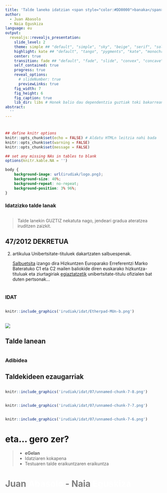 ```yaml
---
title: 'Talde laneko idatzian <span style="color:#DD0000">banaka</span>ko ekarpenei begira'
author: 
  - Juan Abasolo
  - Naia Eguskiza
language: eu
output:
  revealjs::revealjs_presentation:
    slide_level: 2
    theme: simple ## "default", "simple", "sky", "beige", "serif", "solarized", "blood", "moon", "night", "black", "league" or "white"
    highlight: kate ## "default", "tango", "pygments", "kate", "monochrome", "espresso", "zenburn", and "haddock"
    center: true
    transition: fade ## "default", "fade", "slide", "convex", "concave", "zoom" or "none"
    self_contained: true
    progress: true
    reveal_options:
      # slideNumber: true
      previewLinks: true
    fig_width: 7
    fig_height: 6
    fig_caption: true
    lib_dir: libs # Honek balio dau dependentzia guztiak toki bakarrean batzeko (orri asko erabiltzekotan)
abstract:
  ''
---
```


#

```r
## define knitr options
knitr::opts_chunk$set(echo = FALSE) # Aldatu HTMLn leitzia nahi bada
knitr::opts_chunk$set(warning = FALSE)
knitr::opts_chunk$set(message = FALSE)

## set any missing NAs in tables to blank
options(knitr.kable.NA = '')

```

```css
body {
    background-image: url(irudiak/logo.png);
    background-size: 40%;
    background-repeat: no-repeat;
    background-position: 3% 96%;
}
```

### Idatzizko talde lanak

## 

> Talde lanekin GUZTIZ nekatuta nago, jendeari gradua ateratzea iruditzen zaizkit.
>



## 47/2012 DEKRETUA

2. artikulua Unibertsitate-tituluek dakartzaten salbuespenak.

    <u>Salbuetsita</u> izango dira Hizkuntzen Europarako Erreferentzi Marko Bateratuko C1 eta C2 mailen baliokide diren euskarako hizkuntza-tituluak eta ziurtagiriak <u>egiaztatzetik</u> unibertsitate-titulu ofizialen bat duten pertsonak...



#

### IDAT

## 

```r
knitr::include_graphics('irudiak/idat/Etherpad-MUn-b.png')
```

## 

![](irudiak/idat/iker-etherpad_librezale_eus.gif)

## Talde lanean

#

### Adibidea

## Taldekideen ezaugarriak

## 

```r
knitr::include_graphics('irudiak/idat/07/unnamed-chunk-7-8.png')
```

## 

```r
knitr::include_graphics('irudiak/idat/07/unnamed-chunk-7-7.png')
```

## 

```r
knitr::include_graphics('irudiak/idat/07/unnamed-chunk-7-6.png')
```

# eta... gero zer?

> + **eGelan**
> + Idatziaren kokapena
> + Testuaren talde eraikuntzaren eraikuntza


# Juan  <span style="color:#FFFFFF">__Abasolo__</span> - Naia <span style="color:#FFFFFF">__Eguskiza__</span> {style='color:grey;' data-background="#000077"}


